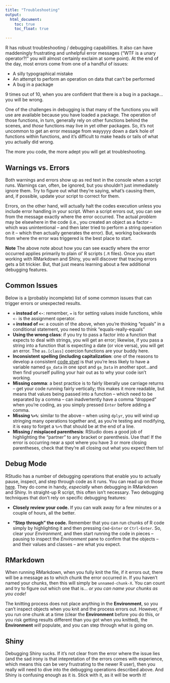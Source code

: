 ```yaml
---
title: "Troubleshooting"
output:
  html_document:
    toc: true
    toc_float: true

---
```


R has robust troubleshooting / debugging capabilities. It also can have maddeningly frustrating and unhelpful error messages ("WTF is a unary operator?!" you will almost certainly exclaim at some point). At the end of the day, most errors come from one of a handful of issues:

* A silly typographical mistake
* An attempt to perform an operation on data that can't be performed
* A bug in a package

9 times out of 10, when you are confident that there is a bug in a package... you will be wrong.

One of the challenges in debugging is that many of the functions you will use are available because you have loaded a package. The operation of those functions, in turn, generally rely on other functions behind the scenes, and _those_ functions may live in yet other packages. So, it's not uncommon to get an error message from wayyyyy down a dark hole of functions within functions, and it's difficult to make heads or tails of what you actually did wrong. 

The more you code, the more adept you will get at troubleshooting.

## Warnings vs. Errors

Both warnings and errors show up as red text in the console when a script runs. Warnings can, often, be ignored, but you shouldn't just immediately ignore them. Try to figure out what they're saying, what's causing them, and, if possible, update your script to correct for them.

Errors, on the other hand, will actually halt the codes execution unless you include error handling in your script. When a script errors out, you can see from the message exactly where the error occurred. The actual _problem_ may be elsewhere in the code (i.e., you created an object as a factor -- which was unintentional -- and then later tried to perform a string operation on it -- which then actually generates the error). But, working backwards from where the error was triggered is the best place to start.

**Note** The above note about how you can see exactly where the error occurred applies primarily to plain ol' R scripts (`.R` files). Once you start working with RMarkdown and Shiny, you will discover that tracing errors gets a bit trickier. But, that just means learning about a few additional debugging features.  

## Common Issues

Below is a (probably incomplete) list of some common issues that can trigger errors or unexpected results.

* **`=` instead of `<-`**: remember, `=` is for setting values inside functions, while `<-` is the assignment operator.
* **`=` instead of `==`**: a cousin of the above, when you're thinking "equals" in a conditional statement, you need to think "equals-really-equals"
* **Using the wrong class**: if you try to pass a factor into a function that expects to deal with strings, you will get an error; likewise, if you pass a string into a function that is expecting a date (or vice versa), you will get an error. The `as.[class]` coercion functions are your buddy here.
* **Inconsistent spelling (including capitalization**: one of the reasons to develop a consistent [code styel](/habits.html#code_style) is that you're less likely to have a variable named `ga_data` in one spot and `ga_Data` in another spot...and then find yourself pulling your hair out as to why your code isn't working.
* **Missing comma**: a best practice is to fairly liberally use carriage returns -- get your code running fairly vertically; this makes it more readable, but means that values being passed into a function -- which need to be separated by a comma -- can inadvertently have a comma "dropped" when you're coding, as you simply pressed `Enter` before adding a comma.
* **Missing `%>%`**: similar to the above -- when using `dplyr`, you will wind up stringing many operations together and, as you're testing and modifying, it is easy to forget a `%>%` that should be at the end of a line.
* **Missing / misplaced parenthesis**: RStudio does a good job of highlighting the "partner" to any bracket or parenthesis. Use that! If the error is occurring near a spot where you have 3 or more closing parentheses, check that they're all closing out what you expect them to!

## Debug Mode

RStudio has a number of debugging operations that enable you to actually pause, inspect, and step through code as it runs. You can read up on those [here](https://support.rstudio.com/hc/en-us/articles/205612627-Debugging-with-RStudio). They do come in handy, _especially_ when debugging in RMarkdown and Shiny. In straight-up R script, this often isn't necessary. Two debugging techniques that don't rely on specific debugging features:

* **Closely review your code.** If you can walk away for a few minutes or a couple of hours, all the better.

* **"Step through" the code.** Remember that you can run chunks of R code simply by highlighting it and then pressing `Cmd`-`Enter` or `Ctrl`-`Enter`. So, clear your *Environment*, and then start running the code in pieces -- pausing to inspect the *Environment* pane to confirm that the objects -- and their values and classes -- are what you expect.

## RMarkdown

When running RMarkdown, when you fully knit the file, if it errors out, there will be a message as to which chunk the error occurred in. If you haven't named your chunks, then this will simply be `unnamed-chunk-X`. You can count and try to figure out which one that is... _or you can name your chunks as you code!_

The knitting process does not place anything in the **Environment**, so you can't inspect objects when you knit and the process errors out. However, if you run one chunk at a time (clear the **Environment** before you do this, or you risk getting results different than you got when you knitted), the **Environment** _will_ populate, and you can step through what is going on.

## Shiny

Debugging Shiny sucks. If it's not clear from the error where the issue lies (and the sad irony is that intepretation of the errors comes with experience, which means this can be very frustrating to the newer R user), then you really will need to dive into the debugging operations described above. And Shiny is confusing enough as it is. Stick with it, as it will be worth it!